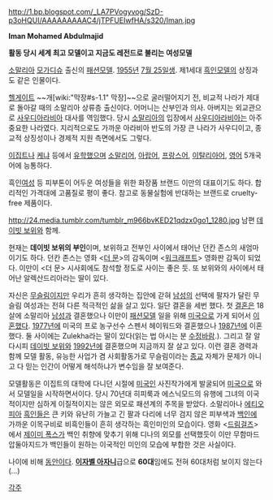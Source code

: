 http://1.bp.blogspot.com/_LA7PVogyvog/SzD-p3oHQUI/AAAAAAAAAC4/jTPFUEIwfHA/s320/Iman.jpg

'''Iman Mohamed Abdulmajid'''

'''활동 당시 세계 최고 모델이고 지금도 레전드로 불리는 여성모델'''

[[소말리아]] [[모가디슈]] 출신의 [[패션모델]]. [[1955년]] [[7월 25일]]생. 제1세대 [[흑인]]모델의 상징과도 같은 인물이다.

[[헬게이트]] ~~개[wiki:"막장#s-1.1" 막장]~~으로 굴러떨어지기 전, 비교적 나라가 제대로 돌아갈 때의 소말리아 상류층 출신이다. 어머니는 산부인과 의사. 아버지는 외교관으로 [[사우디아라비아]] 대사를 역임했다.  당시 [[소말리아]]의 입장에서 [[사우디아라비아]]는 아주 중요한 나라였다. 지리적으로도 가까운 아라비아 반도의 가장 큰 나라가 사우디이고, 종교적 상징성이나 경제적 지원 측면에서도 그렇다. 

[[이집트]]나 [[케냐]] 등에서 [[유학]]했으며 [[소말리어]], [[아랍어]], [[프랑스어]], [[이탈리아어]], [[영어]] 5개국어에 능통하다.

흑인[[여성]] 등 피부톤이 어두운 여성들을 위한 화장품 브랜드 이만의 대표이기도 하다. 합리적인 가격대에 고품질로 평이 좋다. 참고로 동물실험에 반대하는 브랜드로 cruelty-free 제품이다.

http://24.media.tumblr.com/tumblr_m966bvKED21qdzx0go1_1280.jpg
남편 [[데이빗 보위]]와 함께.

현재는 '''데이빗 보위의 부인'''이며, 보위하고 전부인 사이에서 태어난 던칸 존스의 새엄마이기도 하다. 던칸 존스는 영화 <[[더 문]]>의 감독이며  <[[워크래프트]]> 영화판 감독이 되었다. 이만이 <더 문> 시사회에도 참석할 정도로 사이는 좋은 듯. 또 보위와의 사이에서 태어난 알렉산드리아라는 딸이 있다.

자신은 [[무슬림]]이지만 우리가 흔히 생각하는 집안에 갇혀 [[남성]]의 선택에 팔자가 달린 무슬림 여성과는 전혀 다른 적극적인 삶을 살고 있다. 일단 결혼을 세번 했다. 첫 [[결혼]]은 18살에 소말리아 [[남성]]과 결혼했으나 이만이 [[패션모델]] 일을 위해 [[미국]]으로 가게 되어서 [[이혼]]했다. [[1977년]]에 미국의 프로 농구선수 스펜서 헤이워드와 결혼했으나 [[1987년]]에 이혼했다. 둘 사이에는 Zulekha라는 딸이 있다(읽는 법 아시는 분 [[수정바람]].). 그리고 잘 알다시피 [[데이빗 보위]]와 [[1992년]]에 결혼했으며 지금까지 잘 살고 있다. 이런 결혼 경력과 함께 모델 활동, 유능한 사업가 겸 사회활동가로 무슬림이라는 [[종교]] 자체가 문제가 아니고 다 믿는 인간이 어떻게 해석하냐가 변수임을 잘 보여준다.

모델활동은 이집트의 대학에 다니던 시절에 [[미국인]] 사진작가에게 발굴되어 [[미국]]으로 와서 모델일을 시작하면서이다. 당시 70년대 히피룩과 에스닉모드의 유행에 그녀의 이국적이지만 심하게 이질적이지는 않은 외모로 패션계의 주목을 받았다. 소말리아나 [[에티오피아]] [[흑인]]들은 큰 키와 유난히 가늘고 긴 팔과 다리에 너무 검지 않은 피부색과 [[백인]]에 가까운 이목구비로 비흑인들이 흔히 생각하는 흑인미인의 모습이다. 영화 <[[드림걸즈]]>에서 [[제이미 폭스]]가 백인 취향에 맞추기 위해 디나의 외모를 선택했듯이 이만 무함마드 압둘아지드가 백인들이 원하는 이국적인 미인의 모습에 부합한 것은 사실이다.

나이에 비해 [[동안]]이다. '''[[이자벨 아자니]]'''급으로 '''60대'''임에도 전혀 60대처럼 보이지 않는다(…)

[[각주]]
